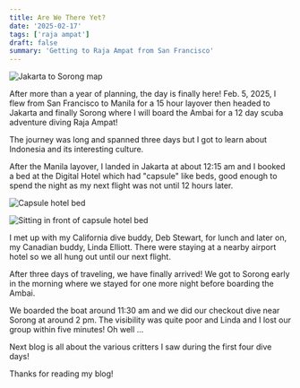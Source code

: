 ```yaml
---
title: Are We There Yet?
date: '2025-02-17'
tags: ['raja ampat']
draft: false
summary: 'Getting to Raja Ampat from San Francisco'
---
```


<Image
  src="/static/images/getting-to-raja/jakarta-sorong.jpg"
  width={800}
  height={840}
  alt="Jakarta to Sorong map"
/>

After more than a year of planning, the day is finally here! Feb. 5, 2025, I flew from San Francisco to Manila for a 15 hour layover then headed to Jakarta and finally Sorong where I will board the Ambai for a 12 day scuba adventure diving Raja Ampat!

The journey was long and spanned three days but I got to learn about Indonesia and its interesting culture.

After the Manila layover, I landed in Jakarta at about 12:15 am and I booked a bed at the Digital Hotel which had "capsule" like beds, good enough to spend the night as my next flight was not until 12 hours later.

<Image
  src="/static/images/getting-to-raja/capsule-room.jpeg"
  width={800}
  height={840}
  alt="Capsule hotel bed"
/>

<Image
  src="/static/images/getting-to-raja/inside-capsule.jpeg"
  width={800}
  height={840}
  alt="Sitting in front of capsule hotel bed"
/>

I met up with my California dive buddy, Deb Stewart, for lunch and later on, my Canadian buddy, Linda Elliott. There were staying at a nearby airport hotel so we all hung out until our next flight.

After three days of traveling, we have finally arrived! We got to Sorong early in the morning where we stayed for one more night before boarding the Ambai.

We boarded the boat around 11:30 am and we did our checkout dive near Sorong at around 2 pm. The visibility was quite poor and Linda and I lost our group within five minutes! Oh well ...

Next blog is all about the various critters I saw during the first four dive days!

Thanks for reading my blog!
